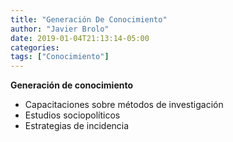 ```yaml
---
title: "Generación De Conocimiento"
author: "Javier Brolo"
date: 2019-01-04T21:13:14-05:00
categories: 
tags: ["Conocimiento"]
---
```


**Generación de conocimiento** 

- Capacitaciones sobre métodos de investigación
- Estudios sociopolíticos  
- Estrategias de incidencia

